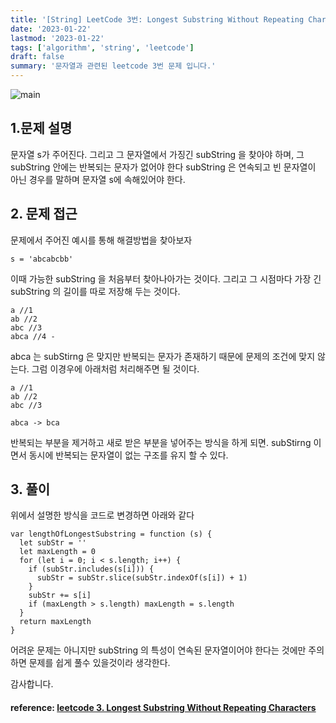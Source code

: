 ```yaml
---
title: '[String] LeetCode 3번: Longest Substring Without Repeating Characters'
date: '2023-01-22'
lastmod: '2023-01-22'
tags: ['algorithm', 'string', 'leetcode']
draft: false
summary: '문자열과 관련된 leetcode 3번 문제 입니다.'
---
```


![main](/static/leetcode/3/cover.jpg)

## 1.문제 설명

문자열 s가 주어진다. 그리고 그 문자열에서 가징긴 subString 을 찾아야 하며, 그 subString 안에는 반복되는 문자가 없어야 한다 subString 은 연속되고 빈 문자열이 아닌 경우를 말하며 문자열 s에 속해있어야 한다.

## 2. 문제 접근

문제에서 주어진 예시를 통해 해결방법을 찾아보자

```tsx
s = 'abcabcbb'
```

이때 가능한 subString 을 처음부터 찾아나아가는 것이다. 그리고 그 시점마다 가장 긴 subString 의 길이를 따로 저장해 두는 것이다.

```tsx
a //1
ab //2
abc //3
abca //4 -
```

abca 는 subStirng 은 맞지만 반복되는 문자가 존재하기 때문에 문제의 조건에 맞지 않는다. 그럼 이경우에 아래처럼 처리해주면 될 것이다.

```tsx
a //1
ab //2
abc //3

abca -> bca
```

반복되는 부분을 제거하고 새로 받은 부분을 넣어주는 방식을 하게 되면. subStirng 이면서 동시에 반복되는 문자열이 없는 구조를 유지 할 수 있다.

## 3. 풀이

위에서 설명한 방식을 코드로 변경하면 아래와 같다

```tsx
var lengthOfLongestSubstring = function (s) {
  let subStr = ''
  let maxLength = 0
  for (let i = 0; i < s.length; i++) {
    if (subStr.includes(s[i])) {
      subStr = subStr.slice(subStr.indexOf(s[i]) + 1)
    }
    subStr += s[i]
    if (maxLength > s.length) maxLength = s.length
  }
  return maxLength
}
```

어려운 문제는 아니지만 subString 의 특성이 연속된 문자열이어야 한다는 것에만 주의 하면 문제를 쉽게 풀수 있을것이라 생각한다.

감사합니다.

#### reference: [leetcode 3. Longest Substring Without Repeating Characters](https://leetcode.com/problems/longest-substring-without-repeating-characters/description/)

